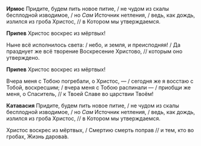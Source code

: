 **Ирмос** Придите, будем пить новое питие, / не чудом из скалы бесплодной изводимое, / но *Сам* Источник нетления, / ведь, как дождь, излился из гроба Христос, // в Котором мы утверждаемся.

**Припев** Христос воскрес из мёртвых!

Ныне всё исполнилось света: / небо, и земля, и преисподняя! / Да празднует же всё творение Воскресение Христово, // которым оно утверждено.

**Припев** Христос воскрес из мёртвых!

Вчера меня с Тобою погребали, о Христос, — / сегодня же я восстаю с Тобой, воскресшим; / вчера меня с Тобою распинали — / приобщи же меня, о Спаситель, // к Твоей Славе во царствии Твоём!

**Катавасия** Придите, будем пить новое питие, / не чудом из скалы бесплодной изводимое, / но *Сам* Источник нетления, / ведь, как дождь, излился из гроба Христос, // в Котором мы утверждаемся.

Христос воскрес из мёртвых, / Смертию смерть поправ // и тем, кто во гробах, Жизнь дарова́в.
